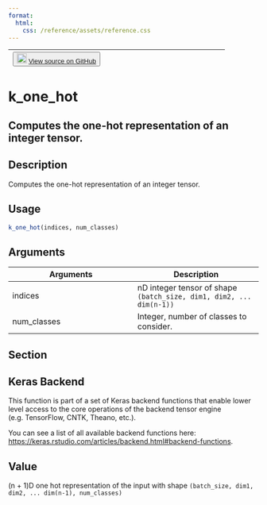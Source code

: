 ```yaml
---
format:
  html:
    css: /reference/assets/reference.css
---
```


| <button class="button"> ![](/reference/assets/GitHub-Mark-32px.png){width="20"} [View source on GitHub](https://github.com/rstudio/keras//blob/main/R/backend.R#L1868) </button> |
|:------------------------------:|:--------------------------------------:|

# k_one_hot

## Computes the one-hot representation of an integer tensor.

## Description
Computes the one-hot representation of an integer tensor. 


## Usage
```r
k_one_hot(indices, num_classes) 
```

## Arguments
|Arguments|Description|
|---|---|
| indices | nD integer tensor of shape `(batch_size, dim1, dim2, ... dim(n-1))` |
| num_classes | Integer, number of classes to consider. |


## Section

## Keras Backend

This function is part of a set of Keras backend functions that enable lower level access to the core operations of the backend tensor engine (e.g. TensorFlow, CNTK, Theano, etc.). 

You can see a list of all available backend functions here: [https://keras.rstudio.com/articles/backend.html#backend-functions](https://keras.rstudio.com/articles/backend.html#backend-functions). 

## Value
(n + 1)D one hot representation of the input with shape `(batch_size, dim1, dim2, ... dim(n-1), num_classes)`




